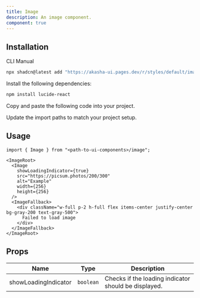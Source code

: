 ```yaml
---
title: Image
description: An image component.
component: true
---
```


<ComponentPreview name="image-demo" />

## Installation

<Tabs defaultValue="cli">

<TabsList>
  <TabsTrigger value="cli">CLI</TabsTrigger>
  <TabsTrigger value="manual">Manual</TabsTrigger>
</TabsList>

<TabsContent value="cli">

```bash
npx shadcn@latest add "https://akasha-ui.pages.dev/r/styles/default/image.json"
```

</TabsContent>

<TabsContent value="manual">

<Steps>

<Step>Install the following dependencies:</Step>

```bash
npm install lucide-react
```

<Step>Copy and paste the following code into your project.</Step>

<ComponentSource name="image" />

<Step>Update the import paths to match your project setup.</Step>

</Steps>

</TabsContent>

</Tabs>

## Usage

```tsx
import { Image } from "<path-to-ui-components>/image";
```

```tsx
<ImageRoot>
  <Image
    showLoadingIndicator={true}
    src="https://picsum.photos/200/300"
    alt="Example"
    width={256}
    height={256}
  />
  <ImageFallback>
    <div className="w-full p-2 h-full flex items-center justify-center bg-gray-200 text-gray-500">
      Failed to load image
    </div>
  </ImageFallback>
</ImageRoot>
```

## Props

| Name                 | Type      | Description                                          |
| -------------------- | --------- | ---------------------------------------------------- |
| showLoadingIndicator | `boolean` | Checks if the loading indicator should be displayed. |
